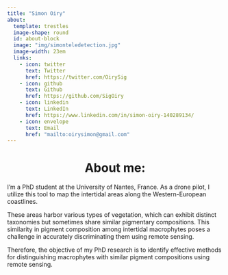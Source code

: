 ```yaml
---
title: "Simon Oiry"
about:
  template: trestles
  image-shape: round
  id: about-block
  image: "img/simonteledetection.jpg"
  image-width: 23em
  links:
    - icon: twitter
      text: Twitter
      href: https://twitter.com/OirySig
    - icon: github
      text: Github
      href: https://github.com/SigOiry
    - icon: linkedin
      text: LinkedIn
      href: https://www.linkedin.com/in/simon-oiry-140289134/
    - icon: envelope
      text: Email
      href: "mailto:oirysimon@gmail.com"  
---
```

:::{#about-block}

# About me: {style="text-align: center"}
I'm a PhD student at the University of Nantes, France. As a drone pilot, I utilize this tool to map the intertidal areas along the Western-European coastlines. 

These areas harbor various types of vegetation, which can exhibit distinct taxonomies but sometimes share similar pigmentary compositions. This similarity in pigment composition among intertidal macrophytes poses a challenge in accurately discriminating them using remote sensing. 

Therefore, the objective of my PhD research is to identify effective methods for distinguishing macrophytes with similar pigment compositions using remote sensing.
:::